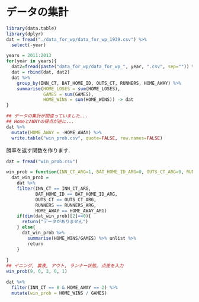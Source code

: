 データの集計
===

```r

library(data.table)
library(dplyr)
dat = fread("./data_for_wp/data_for_wp_1939.csv") %>% 
  select(-year)

years = 2011:2013
for(year in years){
  dat2=fread(paste("data_for_wp/data_for_wp_", year, ".csv", sep="")) %>% select(-year)
  dat = rbind(dat, dat2)
  dat %>% 
    group_by(INN_CT, BAT_HOME_ID, OUTS_CT, RUNNERS, HOME_AWAY) %>% 
    summarise(HOME_LOSES = sum(HOME_LOSES), 
              GAMES = sum(GAMES), 
              HOME_WINS = sum(HOME_WINS)) -> dat
}

## データの集計が間違っていました...
## HomeとAWAYの得点が逆に...
dat %>% 
  mutate(HOME_AWAY = -HOME_AWAY) %>% 
  write.table("win_prob.csv", quote=FALSE, row.names=FALSE)
```

勝率を返す関数を作ります.

```r
dat = fread("win_prob.csv")

win_prob = function(INN_CT_ARG=1, BAT_HOME_ID_ARG=0, OUTS_CT_ARG=0, RUNNERS_ARG=0, HOME_AWAY_ARG=0){
  dat_win_prob =
    dat %>% 
    filter(INN_CT == INN_CT_ARG, 
           BAT_HOME_ID == BAT_HOME_ID_ARG, 
           OUTS_CT == OUTS_CT_ARG, 
           RUNNERS == RUNNERS_ARG, 
           HOME_AWAY == HOME_AWAY_ARG)  
    if(dim(dat_win_prob)[2]==0){
      return("データがありません")
    } else{
      dat_win_prob %>% 
        summarise(HOME_WINS/GAMES) %>% unlist %>% 
        return
    }
    
}
## イニング, 裏表, アウト, ランナー状態, 点差を入力
win_prob(9, 0, 2, 0, 1)

dat %>% 
  filter(INN_CT == 8 & HOME_AWAY == 2) %>% 
  mutate(win_prob = HOME_WINS / GAMES)
```




